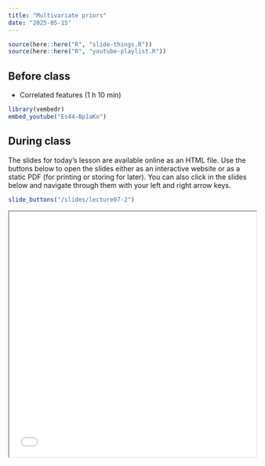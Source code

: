 ```yaml
---
title: "Multivariate priors"
date: "2025-05-15"
---
```


```r
source(here::here("R", "slide-things.R"))
source(here::here("R", "youtube-playlist.R"))
```


## Before class

- <i class="fab fa-youtube"></i> Correlated features (1 h 10 min)

```r
library(vembedr)
embed_youtube("Es44-Bp1aKo")
```


## During class

The slides for today's lesson are available online as an HTML file. Use the buttons below to open the slides either as an interactive website or as a static PDF (for printing or storing for later). You can also click in the slides below and navigate through them with your left and right arrow keys.

```r
slide_buttons("/slides/lecture07-2")
```
<iframe src="/slides/lecture07-2.html" width="100%" height="500px"></iframe>
